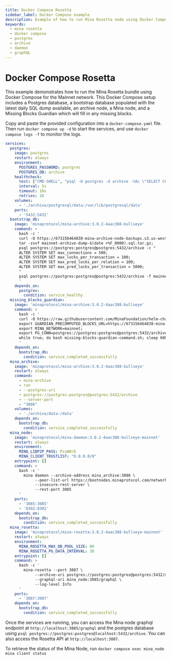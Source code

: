 ```yaml
---
title: Docker Compose Rosetta
sidebar_label: Docker Compose example
description: Example of how to run Mina Rosetta node using Docker Compose.
keywords:
  - mina rosetta
  - docker compose
  - postgres
  - archive
  - daemon
  - graphQL
---
```


# Docker Compose Rosetta

This example demonstrates how to run the Mina Rosetta bundle using Docker Compose for the Mainnet network. This Docker Compose setup includes a Postgres database, a bootstrap database populated with the latest daily SQL dump available, an archive node, a Mina node, and a Missing Blocks Guardian which will fill in any missing blocks.

Copy and paste the provided configuration into a `docker-compose.yaml` file. Then run `docker compose up -d` to start the services, and use `docker compose logs -f` to monitor the logs.

```yaml
services:
  postgres:
    image: postgres
    restart: always
    environment:
      POSTGRES_PASSWORD: postgres
      POSTGRES_DB: archive
    healthcheck:
      test: ["CMD-SHELL", "psql -U postgres -d archive -tAc \"SELECT COUNT(*) FROM pg_database WHERE datname='archive';\" | grep -q '^1$'"]
      interval: 5s
      timeout: 10s
      retries: 10
    volumes:
      - './archive/postgresql/data:/var/lib/postgresql/data'
    ports:
      - '5432:5432'
  bootstrap_db:
    image: 'minaprotocol/mina-archive:3.0.2-4aac388-bullseye'
    command: >
      bash -c '
      curl -O https://673156464838-mina-archive-node-backups.s3.us-west-2.amazonaws.com/mainnet/mainnet-archive-dump-$(date +%F_0000).sql.tar.gz;
      tar -zxvf mainnet-archive-dump-$(date +%F_0000).sql.tar.gz;
      psql postgres://postgres:postgres@postgres:5432/archive -c "
      ALTER SYSTEM SET max_connections = 500;
      ALTER SYSTEM SET max_locks_per_transaction = 100;
      ALTER SYSTEM SET max_pred_locks_per_relation = 100;
      ALTER SYSTEM SET max_pred_locks_per_transaction = 5000;
      "
      psql postgres://postgres:postgres@postgres:5432/archive -f mainnet-archive-dump-$(date +%F_0000).sql;
      '
    depends_on:
      postgres:
        condition: service_healthy
  missing_blocks_guardian:
    image: 'minaprotocol/mina-archive:3.0.2-4aac388-bullseye'
    command: >
      bash -c '
      curl -O https://raw.githubusercontent.com/MinaFoundation/helm-charts/main/mina-archive/scripts/missing-blocks-guardian-command.sh;
      export GUARDIAN_PRECOMPUTED_BLOCKS_URL=https://673156464838-mina-precomputed-blocks.s3.us-west-2.amazonaws.com/mainnet;
      export MINA_NETWORK=mainnet;
      export PG_CONN=postgres://postgres:postgres@postgres:5432/archive;
      while true; do bash missing-blocks-guardian-command.sh; sleep 600; done
      '
    depends_on:
      bootstrap_db:
        condition: service_completed_successfully
  mina_archive:
    image: 'minaprotocol/mina-archive:3.0.2-4aac388-bullseye'
    restart: always
    command:
      - mina-archive
      - run
      - --postgres-uri
      - postgres://postgres:postgres@postgres:5432/archive
      - --server-port
      - "3086"
    volumes:
      - './archive/data:/data'
    depends_on:
      bootstrap_db:
        condition: service_completed_successfully
  mina_node:
    image: 'minaprotocol/mina-daemon:3.0.2-4aac388-bullseye-mainnet'
    restart: always
    environment:
      MINA_LIBP2P_PASS: PssW0rD
      MINA_CLIENT_TRUSTLIST: "0.0.0.0/0"
    entrypoint: []
    command: >
      bash -c '
        mina daemon --archive-address mina_archive:3086 \
             --peer-list-url https://bootnodes.minaprotocol.com/networks/mainnet.txt \
             --insecure-rest-server \
             --rest-port 3085
      '
    ports:
      - '3085:3085'
      - '8302:8302'
    depends_on:
      bootstrap_db:
        condition: service_completed_successfully
  mina_rosetta:
    image: 'minaprotocol/mina-rosetta:3.0.2-4aac388-bullseye-mainnet'
    restart: always
    environment:
      MINA_ROSETTA_MAX_DB_POOL_SIZE: 80
      MINA_ROSETTA_PG_DATA_INTERVAL: 30
    entrypoint: []
    command: >
      bash -c '
        mina-rosetta --port 3087 \
             --archive-uri postgres://postgres:postgres@postgres:5432/archive \
             --graphql-uri mina_node:3085/graphql \
             --log-level Info
      '
    ports:
      - '3087:3087'
    depends_on:
      bootstrap_db:
        condition: service_completed_successfully
```

Once the services are running, you can access the Mina node graphql endpoint at `http://localhost:3085/graphql` and the postgres database using  `psql postgres://postgres:postgres@localhost:5432/archive`.
You can also access the Rosetta API at `http://localhost:3087`.

To retrieve the status of the Mina Node, run `docker compose exec mina_node mina client status`
